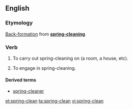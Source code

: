 ==English==
===Etymology===
[[back-formation|Back-formation]] from '''[[spring-cleaning]]'''.

===Verb===
{{en-verb}}

# {{context|transitive|lang=en}} To carry out spring-cleaning on (a room, a house, etc).
# {{context|intransitive|lang=en}} To engage in spring-cleaning.

====Derived terms====
*[[spring-cleaner]]

[[et:spring-clean]]
[[ta:spring-clean]]
[[vi:spring-clean]]
